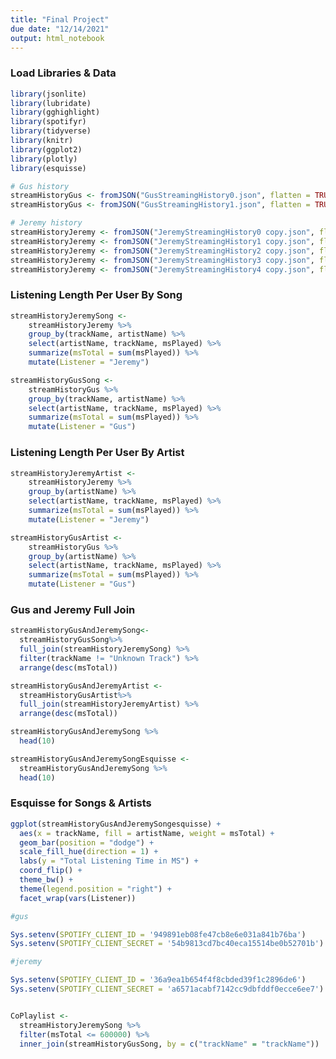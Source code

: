 ```yaml
---
title: "Final Project"
due date: "12/14/2021"
output: html_notebook
---
```


### Load Libraries & Data
```r
library(jsonlite)
library(lubridate)
library(gghighlight)
library(spotifyr)
library(tidyverse)
library(knitr)
library(ggplot2)
library(plotly)
library(esquisse)

# Gus history
streamHistoryGus <- fromJSON("GusStreamingHistory0.json", flatten = TRUE)
streamHistoryGus <- fromJSON("GusStreamingHistory1.json", flatten = TRUE)

# Jeremy history
streamHistoryJeremy <- fromJSON("JeremyStreamingHistory0 copy.json", flatten = TRUE)
streamHistoryJeremy <- fromJSON("JeremyStreamingHistory1 copy.json", flatten = TRUE)
streamHistoryJeremy <- fromJSON("JeremyStreamingHistory2 copy.json", flatten = TRUE)
streamHistoryJeremy <- fromJSON("JeremyStreamingHistory3 copy.json", flatten = TRUE)
streamHistoryJeremy <- fromJSON("JeremyStreamingHistory4 copy.json", flatten = TRUE)

```



### Listening Length Per User By Song
```r
streamHistoryJeremySong <- 
    streamHistoryJeremy %>%
    group_by(trackName, artistName) %>%
    select(artistName, trackName, msPlayed) %>%
    summarize(msTotal = sum(msPlayed)) %>%
    mutate(Listener = "Jeremy")

streamHistoryGusSong <- 
    streamHistoryGus %>%
    group_by(trackName, artistName) %>%
    select(artistName, trackName, msPlayed) %>%
    summarize(msTotal = sum(msPlayed)) %>%
    mutate(Listener = "Gus")

```

### Listening Length Per User By Artist
```r
streamHistoryJeremyArtist <- 
    streamHistoryJeremy %>%
    group_by(artistName) %>%
    select(artistName, trackName, msPlayed) %>%
    summarize(msTotal = sum(msPlayed)) %>%
    mutate(Listener = "Jeremy")

streamHistoryGusArtist <- 
    streamHistoryGus %>%
    group_by(artistName) %>%
    select(artistName, trackName, msPlayed) %>%
    summarize(msTotal = sum(msPlayed)) %>%
    mutate(Listener = "Gus")

```

### Gus and Jeremy Full Join
```r
streamHistoryGusAndJeremySong<-
  streamHistoryGusSong%>%
  full_join(streamHistoryJeremySong) %>%
  filter(trackName != "Unknown Track") %>%
  arrange(desc(msTotal))

streamHistoryGusAndJeremyArtist <-
  streamHistoryGusArtist%>%
  full_join(streamHistoryJeremyArtist) %>%
  arrange(desc(msTotal))

streamHistoryGusAndJeremySong %>%
  head(10)

streamHistoryGusAndJeremySongEsquisse <-
  streamHistoryGusAndJeremySong %>%
  head(10)

```
### Esquisse for Songs & Artists
```r
ggplot(streamHistoryGusAndJeremySongesquisse) +
  aes(x = trackName, fill = artistName, weight = msTotal) +
  geom_bar(position = "dodge") +
  scale_fill_hue(direction = 1) +
  labs(y = "Total Listening Time in MS") +
  coord_flip() +
  theme_bw() +
  theme(legend.position = "right") +
  facet_wrap(vars(Listener))
```



```r
#gus

Sys.setenv(SPOTIFY_CLIENT_ID = '949891eb08fe47cb8e6e031a841b76ba')
Sys.setenv(SPOTIFY_CLIENT_SECRET = '54b9813cd7bc40eca15514be0b52701b')

#jeremy

Sys.setenv(SPOTIFY_CLIENT_ID = '36a9ea1b654f4f8cbded39f1c2896de6')
Sys.setenv(SPOTIFY_CLIENT_SECRET = 'a6571acabf7142cc9dbfddf0ecce6ee7')



```


```r
CoPlaylist <-
  streamHistoryJeremySong %>%
  filter(msTotal <= 600000) %>%
  inner_join(streamHistoryGusSong, by = c("trackName" = "trackName")) 
  
```





